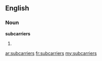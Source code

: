 ==English==

===Noun===
'''subcarriers'''

# {{plural of|[[subcarrier]]}}

[[ar:subcarriers]]
[[fr:subcarriers]]
[[my:subcarriers]]